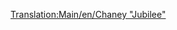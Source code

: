 [[Translation:Main/en/Chaney "Jubilee"]]{{en/-}}{{Template:Treinen/Nl
|Naam=Chaney "Jubilee"
|Afbeelding=[[File:en/Chaneyjubilee.png]]
|Kosten=£15,234 ($30.468)
|Snelheid=112 km/h (70 mph)
|Gewicht=131 t
|Kracht=1,000 hp (746 kW)
|Onderhoudskosten=£1,968 ($3.936)
|Ontworpen=1934
|Levensduur=21
|Capaciteit=n.v.t.
|Omschrijving=Een TTD locomotief uit de gematigde klimaat van de middenrangen. Niet zo goedkoop als de Kirby Paul Tank, en niet zo snel of krachtig als de Ginzu A4. Maar blijft bruikbaar als je kiest voor balans.
|Real-life=Dit is de [http://en.wikipedia.org/wiki/LMS_Jubilee_Class LMS Stanier "Jubilee" (EN)], een locomotive gemaakt voor 2de class passagierstransport. Een mogelijke equivalent zou de "Jubilee Class" zijn.
}}